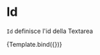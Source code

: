 
<Meta title="Components/Textarea/Props/Id" component={VvTextarea} />

# Id

`Id` definisce l'id della Textarea

<Canvas>
	<Story
		name="Id"
		play={textareaTest}
		args={{ name: 'textarea-id', id: 'ID_11_11', label: 'Label di prova' }}>
		{Template.bind({})}
	</Story>
</Canvas>
